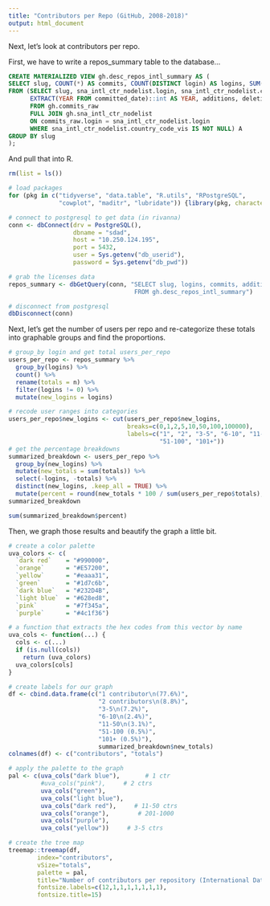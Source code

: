 ```yaml
---
title: "Contributors per Repo (GitHub, 2008-2018)"
output: html_document
---
```


Next, let's look at contributors per repo. 

First, we have to write a repos_summary table to the database... 

```sql
CREATE MATERIALIZED VIEW gh.desc_repos_intl_summary AS (
SELECT slug, COUNT(*) AS commits, COUNT(DISTINCT login) AS logins, SUM(additions) AS additions, SUM(deletions) AS deletions
FROM (SELECT slug, sna_intl_ctr_nodelist.login, sna_intl_ctr_nodelist.country_code_vis AS country_code, 
      EXTRACT(YEAR FROM committed_date)::int AS YEAR, additions, deletions
      FROM gh.commits_raw
      FULL JOIN gh.sna_intl_ctr_nodelist
      ON commits_raw.login = sna_intl_ctr_nodelist.login
      WHERE sna_intl_ctr_nodelist.country_code_vis IS NOT NULL) A
GROUP BY slug
); 
```

And pull that into R. 

```r
rm(list = ls())

# load packages 
for (pkg in c("tidyverse", "data.table", "R.utils", "RPostgreSQL",
              "cowplot", "maditr", "lubridate")) {library(pkg, character.only = TRUE)}

# connect to postgresql to get data (in rivanna)
conn <- dbConnect(drv = PostgreSQL(), 
                  dbname = "sdad", 
                  host = "10.250.124.195", 
                  port = 5432, 
                  user = Sys.getenv("db_userid"), 
                  password = Sys.getenv("db_pwd"))

# grab the licenses data 
repos_summary <- dbGetQuery(conn, "SELECT slug, logins, commits, additions, deletions  
                                   FROM gh.desc_repos_intl_summary")

# disconnect from postgresql
dbDisconnect(conn)
```

Next, let's get the number of users per repo and re-categorize these totals into graphable groups and find the proportions. 

```r
# group_by login and get total users_per_repo
users_per_repo <- repos_summary %>% 
  group_by(logins) %>% 
  count() %>% 
  rename(totals = n) %>% 
  filter(logins != 0) %>% 
  mutate(new_logins = logins) 

# recode user ranges into categories  
users_per_repo$new_logins <- cut(users_per_repo$new_logins, 
                                 breaks=c(0,1,2,5,10,50,100,100000), 
                                 labels=c("1", "2", "3-5", "6-10", "11-50", 
                                          "51-100", "101+"))
# get the percentage breakdowns
summarized_breakdown <- users_per_repo %>% 
  group_by(new_logins) %>% 
  mutate(new_totals = sum(totals)) %>% 
  select(-logins, -totals) %>%   
  distinct(new_logins, .keep_all = TRUE) %>% 
  mutate(percent = round(new_totals * 100 / sum(users_per_repo$totals), 2))
summarized_breakdown

sum(summarized_breakdown$percent) 
```

Then, we graph those results and beautify the graph a little bit. 

```r

# create a color palette
uva_colors <- c(
  `dark red`    = "#990000",
  `orange`      = "#E57200",
  `yellow`      = "#eaaa31",
  `green`       = "#1d7c6b",
  `dark blue`   = "#232D4B", 
  `light blue`  = "#628ed8", 
  `pink`        = "#7f345a",
  `purple`      = "#4c1f36")

# a function that extracts the hex codes from this vector by name
uva_cols <- function(...) {
  cols <- c(...)
  if (is.null(cols))
    return (uva_colors)
  uva_colors[cols]
}

# create labels for our graph
df <- cbind.data.frame(c("1 contributor\n(77.6%)",
                         "2 contributors\n(8.8%)",
                         "3-5\n(7.2%)",
                         "6-10\n(2.4%)", 
                         "11-50\n(3.1%)",
                         "51-100 (0.5%)",
                         "101+ (0.5%)"),
                         summarized_breakdown$new_totals)
colnames(df) <- c("contributors", "totals")

# apply the palette to the graph 
pal <- c(uva_cols("dark blue"),       # 1 ctr
         #uva_cols("pink"),     # 2 ctrs
         uva_cols("green"),
         uva_cols("light blue"),
         uva_cols("dark red"),     # 11-50 ctrs  
         uva_cols("orange"),        # 201-1000
         uva_cols("purple"),
         uva_cols("yellow"))     # 3-5 ctrs

# create the tree map 
treemap::treemap(df, 
        index="contributors", 
        vSize="totals",
        palette = pal, 
        title="Number of contributors per repository (International Data, 2008-19)",
        fontsize.labels=c(12,1,1,1,1,1,1,1), 
        fontsize.title=15)

```













































